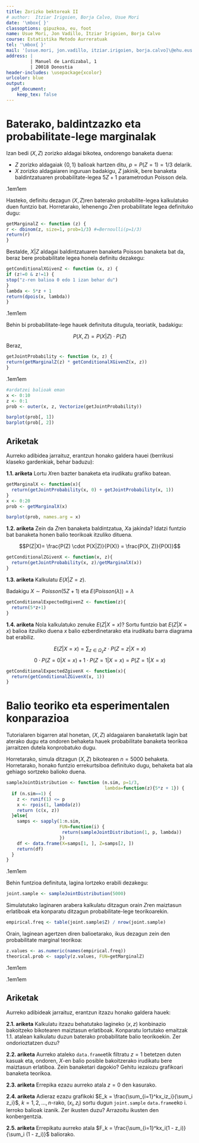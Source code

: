 ```yaml
---
title: Zorizko bektoreak II
# author:  Itziar Irigoien, Borja Calvo, Usue Mori
date: '\mbox{ }'
classoptions: gipuzkoa, eu, foot
name: Usue Mori, Jon Vadillo, Itziar Irigoien, Borja Calvo 
course: Estatistika Metodo Aurreratuak
tel: '\mbox{ }'
mail: '[usue.mori, jon.vadillo, itziar.irigoien, borja.calvo]\@ehu.eus'
address: | 
         | Manuel de Lardizabal, 1
         | 20018 Donostia
header-includes: \usepackage{xcolor}
urlcolor: blue
output:
  pdf_document:
    keep_tex: false
---
```





# Baterako, baldintzazko eta probabilitate-lege marginalak

Izan bedi $(X, Z)$ zorizko aldagai bikotea, ondorengo banaketa duena:

+ $Z$ zorizko aldagaiak $\{0, 1\}$ balioak hartzen ditu, $p = P(Z=1) = 1/3$ delarik. 
+ $X$ zorizko aldagaiaren inguruan badakigu, $Z$ jakinik, bere banaketa baldintzatuaren probabilitate-legea $5Z + 1$ parametrodun Poisson dela.

\bigskip

\sffamily\fboxrule.1em\fboxsep1em
\fcolorbox{black}{yellow}{\color{black}
  \begin{minipage}[c][0.5cm][t]{15cm}
  \textbf{Ariketa:} Zein probabilitate-banaketa ezagun jarraitzen du $Z$ aldagaiak?
  \end{minipage}}

\bigskip


 
Hasteko, definitu dezagun $(X, Z)$ren baterako probabilite-legea kalkulatuko duen funtzio bat. Horretarako, lehenengo $Z$ren probabilitate legea definituko dugu:

```r
getMarginalZ <- function (z) {
r <- dbinom(z, size=1, prob=1/3) #=Bernoulli(p=1/3)
return(r)
}
```


Bestalde, $X|Z$ aldagai baldintzatuaren banaketa Poisson banaketa bat da, beraz bere probabilitate legea honela definitu dezakegu:

```r
getConditionalXGivenZ <- function (x, z) {
if (z!=0 & z!=1) {
stop("z-ren balioa 0 edo 1 izan behar du")
}
lambda <- 5*z + 1
return(dpois(x, lambda))
}
```
\bigskip

\sffamily\fboxrule.1em\fboxsep1em
\fcolorbox{black}{yellow}{\color{black}
  \begin{minipage}[c][0.5cm][t]{15cm}
  \textbf{Ariketa:} Bete aurreko kode blokean falta dena eta irudikatu $X|Z$ aldagaiaren probabilitate-legea.
  \end{minipage}}

\bigskip




Behin bi probabilitate-lege hauek definituta ditugula, teoriatik, badakigu:

$$P(X,Z)= P(X|Z) \cdot P(Z)$$
Beraz, 

```r
getJointProbability <- function (x, z) {
return(getMarginalZ(z) * getConditionalXGivenZ(x, z))
}
```

\bigskip

\sffamily\fboxrule.1em\fboxsep1em
\fcolorbox{black}{yellow}{\color{black}
  \begin{minipage}[c][0.5cm][t]{15cm}
  \textbf{Ariketa:} Bete aurreko kode blokean falta dena eta irudikatu $(X,Y)$ aldagaiaren probabilitate-legea hiru dimentsiotako grafiko bat erabiliz.
  \end{minipage}}

\bigskip


```r

#ardatzei balioak eman
x <- 0:10
z <- 0:1
prob <- outer(x, z, Vectorize(getJointProbability))

barplot(prob[, 1])
barplot(prob[, 2])
```




## Ariketak

Aurreko adibidea jarraituz, erantzun honako galdera hauei (berrikusi klaseko gardenkiak, behar baduzu):\bigskip

**1.1. ariketa** Lortu $X$ren bazter banaketa eta irudikatu grafiko batean.\bigskip

```r
getMarginalX <- function(x){
  return(getJointProbability(x, 0) + getJointProbability(x, 1))
}
x <- 0:20
prob <- getMarginalX(x)

barplot(prob, names.arg = x)
```


**1.2. ariketa** Zein da $Z$ren banaketa baldintzatua, $X$a jakinda? Idatzi funtzio bat banaketa honen balio teorikoak itzuliko dituena. \bigskip

$$P(Z|X)= \frac{P(Z) \cdot P(X|Z)}{P(X)} = \frac{P(X, Z)}{P(X)}$$

```r
getConditionalZGivenX <- function(x, z){
  return(getJointProbability(x, z)/getMarginalX(x))
}
```

 
**1.3. ariketa** Kalkulatu $E(X | Z=z)$.\bigskip

Badakigu $X \sim Poisson(5Z+1)$ eta $E(Poisson(\lambda)) = \lambda$

```r
getConditionalExpectedXgivenZ <- function(z){
  return(5*z+1)
}

```



**1.4. ariketa** Nola kalkulatuko zenuke $E(Z | X=x)$? Sortu funtzio bat $E(Z | X=x)$ balioa itzuliko duena $x$ balio ezberdinetarako eta irudikatu barra diagrama bat erabiliz. \bigskip

$$E(Z | X=x) = \sum_{z\in\Omega_z}z\cdot P(Z=z|X=x)$$
$$0\cdot P(Z=0|X=x)+1\cdot P(Z=1|X=x)=P(Z=1|X=x)$$
```r
getConditionalExpectedZgivenX <- function(x){
  return(getConditionalZGivenX(x, 1))
}

```

# Balio teoriko eta esperimentalen konparazioa

Tutorialaren bigarren atal honetan, $(X,Z)$ aldagaiaren banaketatik lagin bat aterako dugu eta ondoren behaketa hauek probabilitate banaketa teorikoa jarraitzen dutela konprobatuko dugu.

Horretarako, simula ditzagun $(X, Z)$ bikotearen $n=5000$ behaketa. Horretarako, honako funtzio errekurtsiboa definituko dugu, behaketa bat ala gehiago sortzeko balioko duena.

```r
sampleJointDistribution <- function (n.sim, p=1/3, 
                                     lambda=function(z){5*z + 1}) {
  if (n.sim==1) {
    z <- runif(1) <= p
    x <- rpois(1, lambda(z))
    return (c(x, z))
  }else{
    samps <- sapply(1:n.sim, 
                    FUN=function(i) {
                     return(sampleJointDistribution(1, p, lambda))
                    })
    df <- data.frame(X=samps[1, ], Z=samps[2, ])
    return(df)
  }
}
```

\bigskip

\sffamily\fboxrule.1em\fboxsep1em
\fcolorbox{black}{yellow}{\color{black}
  \begin{minipage}[c][0.5cm][t]{15cm}
  \textbf{Ariketa:} Azaldu aurreko kode blokeko 4. lerroa. Zer egiten du?
  \end{minipage}}

\bigskip




Behin funtzioa definituta, lagina lortzeko erabili dezakegu:

```r
joint.sample <- sampleJointDistribution(5000)
```

Simulatutako laginaren arabera kalkulatu ditzagun orain $Z$ren maiztasun erlatiboak eta konparatu ditzagun probabilitate-lege teorikoarekin. 

```r
empirical.freq <- table(joint.sample$Z) / nrow(joint.sample)
```

Orain, laginean agertzen diren balioetarako, ikus dezagun zein den probabilitate marginal teorikoa: 

```r
z.values <- as.numeric(names(empirical.freq))
theorical.prob <- sapply(z.values, FUN=getMarginalZ)
```

\bigskip

\sffamily\fboxrule.1em\fboxsep1em
\fcolorbox{black}{yellow}{\color{black}
  \begin{minipage}[c][0.5cm][t]{15cm}
  \textbf{Ariketa:} Maiztasun erlatiboak eta probabilitate teorikoak konparatu barra-diagrama bat erabiliz.
  \end{minipage}}

\bigskip



\bigskip

\sffamily\fboxrule.1em\fboxsep1em
\fcolorbox{black}{yellow}{\color{black}
  \begin{minipage}[c][0.5cm][t]{15cm}
  \textbf{Ariketa:} Egin ezazu gauza bera $X$ aldagaiarentzako.
  \end{minipage}}

\bigskip

\bigskip

## Ariketak

Aurreko adibideak jarraituz, erantzun itzazu honako galdera hauek:\bigskip

**2.1. ariketa** Kalkulatu itzazu behatutako lagineko $(x, z)$ konbinazio bakoitzeko bikotearen maiztasun erlatiboak. Konparatu lortutako emaitzak 1.1. atalean kalkulatu duzun baterako probabilitate balio teorikoekin. Zer ondorioztatzen duzu? \bigskip


  
**2.2. ariketa** Aurreko ataleko `data.frame`etik filtratu $z=1$ betetzen duten kasuak eta, ondoren, $X$-en balio posible bakoitzerako irudikatu bere maiztasun erlatiboa. Zein banaketari dagokio? Gehitu iezaiozu grafikoari banaketa teorikoa. \bigskip



\bigskip

**2.3. ariketa** Errepika ezazu aurreko atala  $z=0$ den kasurako.\bigskip



**2.4. ariketa** Adieraz ezazu grafikoki $E_k = \frac{\sum_{i=1}^kx_iz_i}{\sum_i z_i}$, $k=1, 2, \ldots, n$-rako, $(x_i, z_i)$ sortu dugun `joint.sample` `data.frame`eko i. lerroko balioak izanik. Zer ikusten duzu? Arrazoitu ikusten den konbergentzia. \bigskip




**2.5. ariketa** Errepikatu aurreko atala $F_k = \frac{\sum_{i=1}^kx_i(1 - z_i)}{\sum_i (1 - z_i)}$ baliorako.\bigskip



